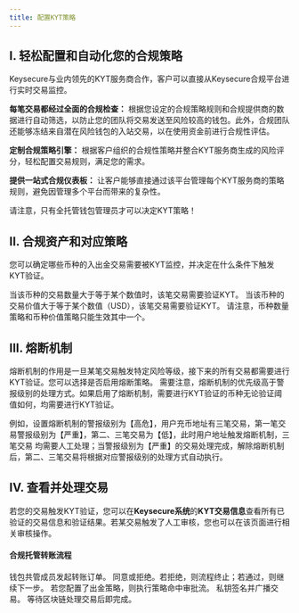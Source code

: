 ---
title: 配置KYT策略
---

## I. 轻松配置和自动化您的合规策略

Keysecure与业内领先的KYT服务商合作，客户可以直接从Keysecure合规平台进行实时交易监控。

**每笔交易都经过全面的合规检查：** 根据您设定的合规策略规则和合规提供商的数据进行自动筛选，以防止您的团队将交易发送至风险较高的钱包。此外，合规团队还能够冻结来自潜在风险钱包的入站交易，以在使用资金前进行合规性评估。

**定制合规策略引擎：** 根据客户组织的合规性策略并整合KYT服务商生成的风险评分，轻松配置交易规则，满足您的需求。

**提供一站式合规仪表板：** 让客户能够直接通过该平台管理每个KYT服务商的策略规则，避免因管理多个平台而带来的复杂性。

<Warning>
请注意，只有全托管钱包管理员才可以决定KYT策略！
</Warning>

## II. 合规资产和对应策略
您可以确定哪些币种的入出金交易需要被KYT监控，并决定在什么条件下触发KYT验证。

<Accordion title="1.币种数量策略">
当该币种的交易数量大于等于某个数值时，该笔交易需要验证KYT。
</Accordion>
<Accordion title="2.币种价值策略">
当该币种的交易价值大于等于某个数值（USD），该笔交易需要验证KYT。
</Accordion>

<Warning>
请注意，币种数量策略和币种价值策略只能生效其中一个。
</Warning>


## III. 熔断机制

熔断机制的作用是一旦某笔交易触发特定风险等级，接下来的所有交易都需要进行KYT验证。您可以选择是否启用熔断策略。
<Warning>
需要注意，熔断机制的优先级高于警报级别的处理方式。如果启用了熔断机制，需要进行KYT验证的币种无论验证阈值如何，均需要进行KYT验证。
</Warning>

例如，设置熔断机制的警报级别为【高危】，用户充币地址有三笔交易，第一笔交易警报级别为【严重】，第二、三笔交易为【低】，此时用户地址触发熔断机制，三笔交易 均需要人工处理；当警报级别为【严重】的交易处理完成，解除熔断机制后，第二、三笔交易将根据对应警报级别的处理方式自动执行。

## IV.  查看并处理交易
若您的交易触发KYT验证，您可以在**Keysecure系统**的**KYT交易信息**查看所有已验证的交易信息和验证结果。若某交易触发了人工审核，您也可以在该页面进行相关审核操作。

#### 合规托管转账流程
<Steps>
<Step title="发起转账">
    钱包共管成员发起转账订单。
</Step>
<Step title="KYT验证">
    同意或拒绝。若拒绝，则流程终止；若通过，则继续下一步。
</Step>
<Step title="交易审核">
    若您配置了出金策略，则执行策略命中审批流。
</Step>
<Step title="交易签名">
    私钥签名并广播交易。
</Step>
<Step title="交易完成">
    等待区块链处理交易后即完成。
</Step>
</Steps>